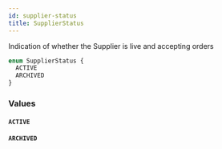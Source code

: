 ```yaml
---
id: supplier-status
title: SupplierStatus
---
```


Indication of whether the Supplier is live and accepting orders

```graphql
enum SupplierStatus {
  ACTIVE
  ARCHIVED
}
```

### Values

#### `ACTIVE`

#### `ARCHIVED`
